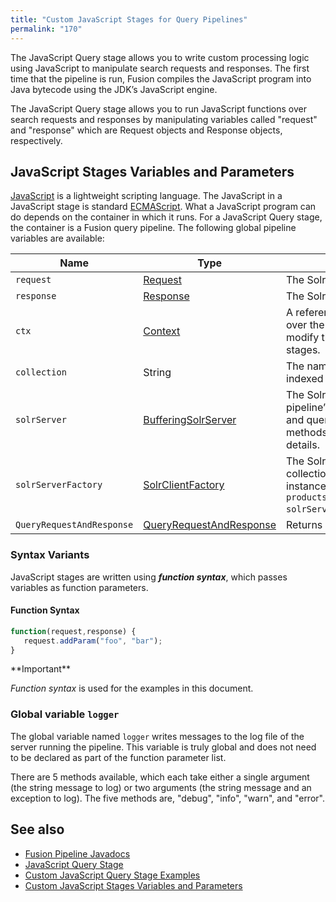 ```yaml
---
title: "Custom JavaScript Stages for Query Pipelines"
permalink: "170"
---
```


The JavaScript Query stage allows you to write custom processing logic using JavaScript to manipulate search requests and responses. The first time that the pipeline is run, Fusion compiles the JavaScript program into Java bytecode using the JDK’s JavaScript engine.

The JavaScript Query stage allows you to run JavaScript functions over search requests and responses by manipulating variables called "request" and "response" which are Request objects and Response objects, respectively.

## JavaScript Stages Variables and Parameters

[JavaScript](http://en.wikipedia.org/wiki/JavaScript) is a lightweight scripting language.
The JavaScript in a JavaScript stage is standard [ECMAScript](http://en.wikipedia.org/wiki/ECMAScript).
What a JavaScript program can do depends on the container in which it runs.
For a JavaScript Query stage, the container is a Fusion query pipeline.
The following global pipeline variables are available:

| Name | Type | Description |
| --- | --- | --- |
| `request` | [Request](/fusion-pipeline-javadocs/4.2/com/lucidworks/apollo/pipeline/query/request) | The Solr query information. |
| `response` | [Response](/fusion-pipeline-javadocs/4.2/com/lucidworks/apollo/pipeline/query/response) | The Solr response information. |
| `ctx` | [Context](/fusion-pipeline-javadocs/4.2/com/lucidworks/apollo/pipeline/context) | A reference to the container which holds a map over the pipeline properties. Used to update or modify this information for downstream pipeline stages. |
| `collection` | String | The name of the Fusion collection being indexed or queried. |
| `solrServer` | [BufferingSolrServer](/fusion-pipeline-javadocs/4.2/com/lucidworks/apollo/component/bufferingsolrserver) | The Solr server instance that manages the pipeline’s default Fusion collection. All indexing and query requests are done by calls to methods on this object. See [SolrClient](https://lucene.apache.org/solr/5_2_1/solr-solrj/org/apache/solr/client/solrj/SolrClient.html) for details. |
| `solrServerFactory` | [SolrClientFactory](/fusion-pipeline-javadocs/4.2/com/lucidworks/apollo/component/solrclientfactory) | The SolrCluster server used for lookups by collection name which returns a Solr server instance for a that collection. For example:  `var productsSolr = solrServerFactory.getSolrServer("products");`. |
| `QueryRequestAndResponse` | [QueryRequestAndResponse](/fusion-pipeline-javadocs/4.2/com/lucidworks/apollo/pipeline/query/queryrequestandresponse) | Returns list of info as a string. |

### Syntax Variants

JavaScript stages are written using ***function syntax***, which passes variables as function parameters.

#### Function Syntax

```js
function(request,response) {
   request.addParam("foo", "bar");
}
```

<Tip>
**Important**

*Function syntax* is used for the examples in this document.
</Tip>

### Global variable `logger`

The global variable named `logger` writes messages to the log file of the server running the pipeline.
This variable is truly global and does not need to be declared as part of the function parameter list.

There are 5 methods available, which each take either a single argument (the string message to log) or two arguments (the string message and an exception to log).
The five methods are, "debug", "info", "warn", and "error".

## See also

* [Fusion Pipeline Javadocs](/fusion-pipeline-javadocs/4.2/)
* [JavaScript Query Stage](/fusion-server/4.2/89cjix/java-script-query-stage)
* [Custom JavaScript Query Stage Examples](/fusion-server/4.2/ndokku/custom-java-script-query-stage-examples)
* [Custom JavaScript Stages Variables and Parameters](/fusion-server/4.2/3wzuy5/custom-java-script-stages-variables-and-parameters)